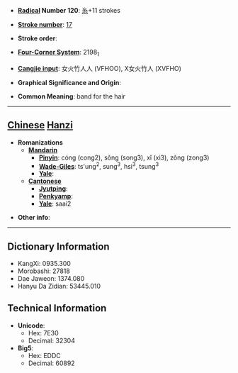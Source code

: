 * '''[[Wiktionary:Chinese radical index| Radical]] Number 120''': [[Wiktionary:Chinese radical index 糸|糸]]+11 strokes

* '''[[Wiktionary:Chinese total strokes index|Stroke number]]''': [[Wiktionary:Chinese total strokes index 17|17]]

* '''Stroke order''': 

* '''[[Wiktionary:Chinese four corner index|Four-Corner System]]''': 2198<sub>1</sub>

* '''[[Wiktionary:Chinese Cangjie index|Cangjie input]]''': 女火竹人人 (VFHOO), X女火竹人 (XVFHO)

* '''Graphical Significance and Origin''': 

* '''Common Meaning''': band for the hair

----

== [[Chinese]] [[Hanzi]] ==

* '''Romanizations'''
** '''[[Mandarin]]'''
*** '''[[Pinyin]]''': cóng (cong2), sǒng (song3), xǐ (xi3), zǒng (zong3)
*** '''[[Wade-Giles]]''': ts'ung<sup>2</sup>, sung<sup>3</sup>, hsi<sup>3</sup>, tsung<sup>3</sup>
*** '''[[Yale]]''': 
** '''[[Cantonese]]'''
*** '''[[Jyutping]]''':
*** '''[[Penkyamp]]''': 
*** '''[[Yale]]''': saai2

* '''Other info''': 

----

== Dictionary Information ==

* KangXi: 0935.300
* Morobashi: 27818
* Dae Jaweon: 1374.080
* Hanyu Da Zidian: 53445.010

== Technical Information ==

* '''Unicode''':
** Hex: 7E30
** Decimal: 32304
* '''Big5''':
** Hex: EDDC
** Decimal: 60892
